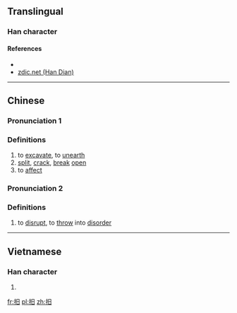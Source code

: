 ==Translingual==

===Han character===
{{Han char|rn=64|rad=手|as=04|sn=7|four=5600<sub>0</sub>|canj=手日 (QA)|ids=⿰[[扌]][[日]]}}

====References====
* {{Han ref|kx=0420.160|dkj=11870|dj=0767.180|hdz=31837.020|uh=6287|ud=25223|bh=CAEC|bd=51948}}
*[http://www.zdic.net/z/1a/js/6287.htm zdic.net (Han Dian)]

----

==Chinese==
{{zh-forms}}

===Pronunciation 1===
{{zh-pron
|m=hú
|c=wat6
|mc=y
|oc=
|ma=
|cat=v
}}

===Definitions===

# to [[excavate]], to [[unearth]]
# [[split]], [[crack]], [[break]] [[open]]
# to [[affect]]

===Pronunciation 2===
{{zh-pron
|m=gǔ
|c=
|ma=
|cat=v
}}

===Definitions===

# to [[disrupt]], to [[throw]] into [[disorder]]

----

==Vietnamese==

===Han character===
{{vi-readings|rs=手04| hanviet = nhặt}}

# {{defn|lang=vi|sort=手04}}

[[fr:抇]]
[[pl:抇]]
[[zh:抇]]